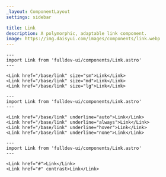 ```yaml
---
_layout: ComponentLayout
settings: sidebar

title: Link
description: A polymorphic, adaptable link component.
image: https://img.daisyui.com/images/components/link.webp
---
```


```astro live props={{ title: 'size' }}
---
import Link from 'fulldev-ui/components/Link.astro'
---

<Link href="/base/link" size="sm">Link</Link>
<Link href="/base/link" size="md">Link</Link>
<Link href="/base/link" size="lg">Link</Link>
```

```astro live props={{ title: 'underline' }}
---
import Link from 'fulldev-ui/components/Link.astro'
---

<Link href="/base/link" underline="auto">Link</Link>
<Link href="/base/link" underline="always">Link</Link>
<Link href="/base/link" underline="hover">Link</Link>
<Link href="/base/link" underline="none">Link</Link>
```

```astro live props={{ title: 'contrast' }}
---
import Link from 'fulldev-ui/components/Link.astro'
---

<Link href="#">Link</Link>
<Link href="#" contrast>Link</Link>
```
